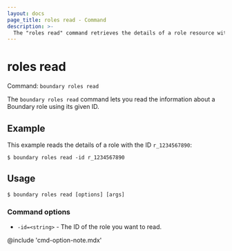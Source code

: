 ```yaml
---
layout: docs
page_title: roles read - Command
description: >-
  The "roles read" command retrieves the details of a role resource with a given ID.
---
```


# roles read

Command: `boundary roles read`

The `boundary roles read` command lets you read the information about a Boundary role using its given ID.

## Example

This example reads the details of a role with the ID `r_1234567890`:

```shell-session
$ boundary roles read -id r_1234567890
```

## Usage

<CodeBlockConfig hideClipboard>

```shell-session
$ boundary roles read [options] [args]
```

</CodeBlockConfig>

### Command options

- `-id=<string>` - The ID of the role you want to read.

@include 'cmd-option-note.mdx'